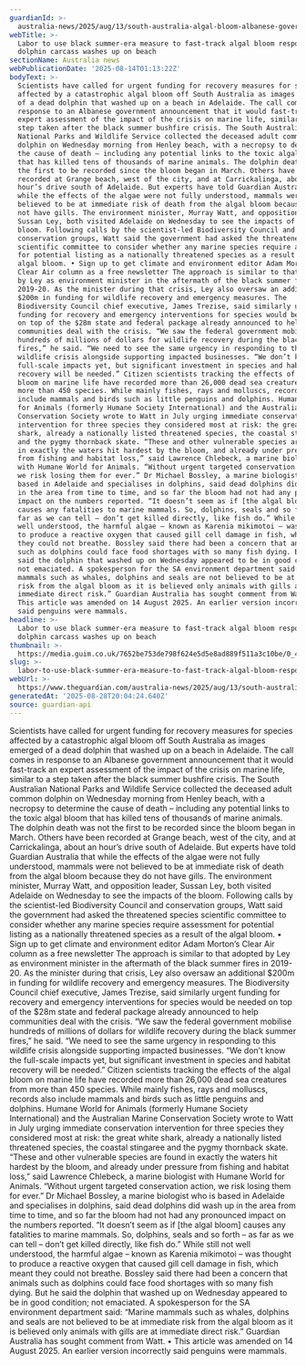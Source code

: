 ```yaml
---
guardianId: >-
  australia-news/2025/aug/13/south-australia-algal-bloom-albanese-government-response-black-summer-era-fast-track-dolphin-beach
webTitle: >-
  Labor to use black summer-era measure to fast-track algal bloom response as
  dolphin carcass washes up on beach
sectionName: Australia news
webPublicationDate: '2025-08-14T01:13:22Z'
bodyText: >-
  Scientists have called for urgent funding for recovery measures for species
  affected by a catastrophic algal bloom off South Australia as images emerged
  of a dead dolphin that washed up on a beach in Adelaide. The call comes in
  response to an Albanese government announcement that it would fast-track an
  expert assessment of the impact of the crisis on marine life, similar to a
  step taken after the black summer bushfire crisis. The South Australian
  National Parks and Wildlife Service collected the deceased adult common
  dolphin on Wednesday morning from Henley beach, with a necropsy to determine
  the cause of death – including any potential links to the toxic algal bloom
  that has killed tens of thousands of marine animals. The dolphin death was not
  the first to be recorded since the bloom began in March. Others have been
  recorded at Grange beach, west of the city, and at Carrickalinga, about an
  hour’s drive south of Adelaide. But experts have told Guardian Australia that
  while the effects of the algae were not fully understood, mammals were not
  believed to be at immediate risk of death from the algal bloom because they do
  not have gills. The environment minister, Murray Watt, and opposition leader,
  Sussan Ley, both visited Adelaide on Wednesday to see the impacts of the
  bloom. Following calls by the scientist-led Biodiversity Council and
  conservation groups, Watt said the government had asked the threatened species
  scientific committee to consider whether any marine species require assessment
  for potential listing as a nationally threatened species as a result of the
  algal bloom. • Sign up to get climate and environment editor Adam Morton’s
  Clear Air column as a free newsletter The approach is similar to that adopted
  by Ley as environment minister in the aftermath of the black summer fires in
  2019-20. As the minister during that crisis, Ley also oversaw an additional
  $200m in funding for wildlife recovery and emergency measures. The
  Biodiversity Council chief executive, James Trezise, said similarly urgent
  funding for recovery and emergency interventions for species would be needed
  on top of the $28m state and federal package already announced to help
  communities deal with the crisis. “We saw the federal government mobilise
  hundreds of millions of dollars for wildlife recovery during the black summer
  fires,” he said. “We need to see the same urgency in responding to this
  wildlife crisis alongside supporting impacted businesses. “We don’t know the
  full-scale impacts yet, but significant investment in species and habitat
  recovery will be needed.” Citizen scientists tracking the effects of the algal
  bloom on marine life have recorded more than 26,000 dead sea creatures from
  more than 450 species. While mainly fishes, rays and molluscs, records also
  include mammals and birds such as little penguins and dolphins. Humane World
  for Animals (formerly Humane Society International) and the Australian Marine
  Conservation Society wrote to Watt in July urging immediate conservation
  intervention for three species they considered most at risk: the great white
  shark, already a nationally listed threatened species, the coastal stingaree
  and the pygmy thornback skate. “These and other vulnerable species are found
  in exactly the waters hit hardest by the bloom, and already under pressure
  from fishing and habitat loss,” said Lawrence Chlebeck, a marine biologist
  with Humane World for Animals. “Without urgent targeted conservation action,
  we risk losing them for ever.” Dr Michael Bossley, a marine biologist who is
  based in Adelaide and specialises in dolphins, said dead dolphins did wash up
  in the area from time to time, and so far the bloom had not had any pronounced
  impact on the numbers reported. “It doesn’t seem as if [the algal bloom]
  causes any fatalities to marine mammals. So, dolphins, seals and so forth – as
  far as we can tell – don’t get killed directly, like fish do.” While still not
  well understood, the harmful algae – known as Karenia mikimotoi – was thought
  to produce a reactive oxygen that caused gill cell damage in fish, which meant
  they could not breathe. Bossley said there had been a concern that animals
  such as dolphins could face food shortages with so many fish dying. But he
  said the dolphin that washed up on Wednesday appeared to be in good condition;
  not emaciated. A spokesperson for the SA environment department said: “Marine
  mammals such as whales, dolphins and seals are not believed to be at immediate
  risk from the algal bloom as it is believed only animals with gills are at
  immediate direct risk.” Guardian Australia has sought comment from Watt. •
  This article was amended on 14 August 2025. An earlier version incorrectly
  said penguins were mammals.
headline: >-
  Labor to use black summer-era measure to fast-track algal bloom response as
  dolphin carcass washes up on beach
thumbnail: >-
  https://media.guim.co.uk/7652be753de798f624e5d5e8ad889f511a3c10be/0_483_1200_960/500.jpg
slug: >-
  labor-to-use-black-summer-era-measure-to-fast-track-algal-bloom-response-as-dolphin-carcass-washes-up-on-beach
webUrl: >-
  https://www.theguardian.com/australia-news/2025/aug/13/south-australia-algal-bloom-albanese-government-response-black-summer-era-fast-track-dolphin-beach
generatedAt: '2025-08-28T20:04:24.640Z'
source: guardian-api
---
```

Scientists have called for urgent funding for recovery measures for species affected by a catastrophic algal bloom off South Australia as images emerged of a dead dolphin that washed up on a beach in Adelaide. The call comes in response to an Albanese government announcement that it would fast-track an expert assessment of the impact of the crisis on marine life, similar to a step taken after the black summer bushfire crisis. The South Australian National Parks and Wildlife Service collected the deceased adult common dolphin on Wednesday morning from Henley beach, with a necropsy to determine the cause of death – including any potential links to the toxic algal bloom that has killed tens of thousands of marine animals. The dolphin death was not the first to be recorded since the bloom began in March. Others have been recorded at Grange beach, west of the city, and at Carrickalinga, about an hour’s drive south of Adelaide. But experts have told Guardian Australia that while the effects of the algae were not fully understood, mammals were not believed to be at immediate risk of death from the algal bloom because they do not have gills. The environment minister, Murray Watt, and opposition leader, Sussan Ley, both visited Adelaide on Wednesday to see the impacts of the bloom. Following calls by the scientist-led Biodiversity Council and conservation groups, Watt said the government had asked the threatened species scientific committee to consider whether any marine species require assessment for potential listing as a nationally threatened species as a result of the algal bloom. • Sign up to get climate and environment editor Adam Morton’s Clear Air column as a free newsletter The approach is similar to that adopted by Ley as environment minister in the aftermath of the black summer fires in 2019-20. As the minister during that crisis, Ley also oversaw an additional $200m in funding for wildlife recovery and emergency measures. The Biodiversity Council chief executive, James Trezise, said similarly urgent funding for recovery and emergency interventions for species would be needed on top of the $28m state and federal package already announced to help communities deal with the crisis. “We saw the federal government mobilise hundreds of millions of dollars for wildlife recovery during the black summer fires,” he said. “We need to see the same urgency in responding to this wildlife crisis alongside supporting impacted businesses. “We don’t know the full-scale impacts yet, but significant investment in species and habitat recovery will be needed.” Citizen scientists tracking the effects of the algal bloom on marine life have recorded more than 26,000 dead sea creatures from more than 450 species. While mainly fishes, rays and molluscs, records also include mammals and birds such as little penguins and dolphins. Humane World for Animals (formerly Humane Society International) and the Australian Marine Conservation Society wrote to Watt in July urging immediate conservation intervention for three species they considered most at risk: the great white shark, already a nationally listed threatened species, the coastal stingaree and the pygmy thornback skate. “These and other vulnerable species are found in exactly the waters hit hardest by the bloom, and already under pressure from fishing and habitat loss,” said Lawrence Chlebeck, a marine biologist with Humane World for Animals. “Without urgent targeted conservation action, we risk losing them for ever.” Dr Michael Bossley, a marine biologist who is based in Adelaide and specialises in dolphins, said dead dolphins did wash up in the area from time to time, and so far the bloom had not had any pronounced impact on the numbers reported. “It doesn’t seem as if [the algal bloom] causes any fatalities to marine mammals. So, dolphins, seals and so forth – as far as we can tell – don’t get killed directly, like fish do.” While still not well understood, the harmful algae – known as Karenia mikimotoi – was thought to produce a reactive oxygen that caused gill cell damage in fish, which meant they could not breathe. Bossley said there had been a concern that animals such as dolphins could face food shortages with so many fish dying. But he said the dolphin that washed up on Wednesday appeared to be in good condition; not emaciated. A spokesperson for the SA environment department said: “Marine mammals such as whales, dolphins and seals are not believed to be at immediate risk from the algal bloom as it is believed only animals with gills are at immediate direct risk.” Guardian Australia has sought comment from Watt. • This article was amended on 14 August 2025. An earlier version incorrectly said penguins were mammals.
